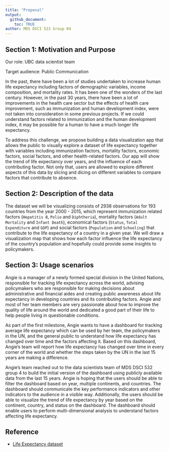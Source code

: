 ```yaml
---
title: "Proposal"
output: 
  github_document:
    toc: TRUE
author: MDS DSCI 523 Group 04
---
```


## Section 1: Motivation and Purpose

Our role: UBC data scientist team

Target audience: Public Communication

In the past, there have been a lot of studies undertaken to increase human life expectancy including factors of demographic variables, income composition, and mortality rates. It has been one of the wonders of the last century. However, in the past 30 years, there have been a lot of improvements in the health care sector but the effects of health care improvement, such as immunization and human development index, were not taken into consideration in some previous projects. If we could understand factors related to immunization and the human development index, it may be possible for a human to have a much longer life expectancy. 

To address this challenge, we propose building a data visualization app that allows the public to visually explore a dataset of life expectancy together with variables including immunization factors, mortality factors, economic factors, social factors, and other health-related factors. Our app will show the trend of life expectancy over years, and the influence of each contributing factor. Not only that, users are allowed to explore different aspects of this data by slicing and dicing on different variables to compare factors that contribute to absence. 

## Section 2: Description of the data

The dataset we will be visualizing consists of 2938 observations for 193 countries from the year 2000 - 2015, which represent immunization related factors (`Hepatitis B`, `Polio` and `Diphtheria`), mortality factors (`Adult Mortality` and `Infant Death`), economical factors (`Status`, `Total Expenditure` and `GDP`) and social factors (`Population` and `Schooling`) that contribute to the life expectancy of a country in a given year. We will draw a visualization map that shows how each factor influence the life expectancy of the country's population and hopefully could provide some insights to policymakers. 

## Section 3: Usage scenarios

Angie is a manager of a newly formed special division in the United Nations, responsible for tracking life expectancy across the world, advising policymakers who are responsible for making decisions about administrative and financial aides and creating public awareness about life expectancy in developing countries and its contributing factors. Angie and most of her team members are very passionate about how to improve the quality of life around the world and dedicated a good part of their life to help people living in questionable conditions.

As part of the first milestone, Angie wants to have a dashboard for tracking average life expectancy which can be used by her team, the policymakers in the UN, and the general public to understand how life expectancy has changed over time and the factors affecting it. Based on this dashboard, Angie's team will report how life expectancy has changed over time in every corner of the world and whether the steps taken by the UN in the last 15 years are making a difference.

Angie's team reached out to the data scientists team of MDS DSCI 532 group 4 to build the initial version of the dashboard using publicly available data from the last 15 years. Angie is hoping that the users should be able to filter the dashboard based on year, multiple continents, and countries. The dashboard should communicate the key performance indicators and other indicators to the audience in a visible way. Additionally, the users should be able to visualize the trend of life expectancy by year based on the continent, country, and status on the dashboard. The dashboard should enable users to perform multi-dimensional analysis to understand factors affecting life expectancy. 

## Reference

- [Life Expectancy dataset](https://www.kaggle.com/kumarajarshi/life-expectancy-who)
